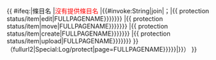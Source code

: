 <includeonly>{{ {{{|safesubst:}}}#ifeq:{{{1|}}}|條目名
|<span style="color:red;">沒有提供條目名</span>
|{{#invoke:String|join|；|{{ {{{|safesubst:}}}protection status/item|edit|{{{1|{{ {{{|safesubst:}}}FULLPAGENAME}}}}}}}<!--
-->|{{ {{{|safesubst:}}}protection status/item|move|{{{1|{{ {{{|safesubst:}}}FULLPAGENAME}}}}}}}<!--
-->|{{ {{{|safesubst:}}}protection status/item|create|{{{1|{{ {{{|safesubst:}}}FULLPAGENAME}}}}}}}<!--
-->|{{ {{{|safesubst:}}}protection status/item|upload|{{{1|{{ {{{|safesubst:}}}FULLPAGENAME}}}}}}}<!--
-->}}（{{{{{|safesubst:}}}fullurl2|Special:Log/protect|page={{{1|{{{{{|safesubst:}}}FULLPAGENAME}}}}}|{{int:protectlogpage}}}}）
}}</includeonly><noinclude>
{{doc}}</noinclude>
